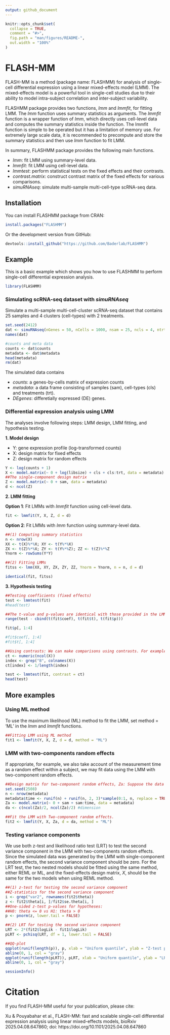```yaml
---
output: github_document
---
```


<!-- README.md is generated from README.Rmd. Please edit that file -->

```r
knitr::opts_chunk$set(
  collapse = TRUE,
  comment = "#>",
  fig.path = "man/figures/README-",
  out.width = "100%"
)
```

# FLASH-MM

<!-- badges: start -->
<!-- badges: end -->

FLASH-MM is a method (package name: FLASHMM) for analysis of single-cell differential expression using a linear mixed-effects model (LMM). The mixed-effects model is a powerful tool in single-cell studies due to their ability to model intra-subject correlation and inter-subject variability.

FLASHMM package provides two functions, *lmm* and *lmmfit*, for fitting LMM. The *lmm* function uses summary statistics as arguments. The *lmmfit* function is a wrapper function of *lmm*, which directly uses cell-level data and computes the summary statistics inside the function. The lmmfit function is simple to be operated but it has a limitation of memory use. For extremely large scale data, it is recommended to precompute and store the summary statistics and then use *lmm* function to fit LMM.

In summary, FLASHMM package provides the following main functions.

* *lmm*: fit LMM using summary-level data.
* *lmmfit*: fit LMM using cell-level data.
* *lmmtest*: perform statistical tests on the fixed effects and their contrasts.
* *contrast.matrix*: construct contrast matrix of the fixed effects for various comparisons.
* *simuRNAseq*: simulate multi-sample multi-cell-type scRNA-seq data.


## Installation

You can install FLASHMM package from CRAN:

```r
install.packages("FLASHMM")
```

Or the development version from GitHub:

```r
devtools::install_github("https://github.com/Baderlab/FLASHMM")
```

## Example

This is a basic example which shows you how to use FLASHMM to perform single-cell differential expression analysis.

```r
library(FLASHMM)
```

### Simulating scRNA-seq dataset with *simuRNAseq*

Simulate a multi-sample multi-cell-cluster scRNA-seq dataset that contains 25 samples and 4 clusters (cell-types) with 2 treatments.

```r
set.seed(2412)
dat <- simuRNAseq(nGenes = 50, nCells = 1000, nsam = 25, ncls = 4, ntrt = 2, nDEgenes = 6)
names(dat)

#counts and meta data
counts <- dat$counts
metadata <- dat$metadata
head(metadata)
rm(dat)
```

The simulated data contains 

* *counts*: a genes-by-cells matrix of expression counts
* *metadata*: a data frame consisting of samples (sam), cell-types (cls) and treatments (trt).
* *DEgenes*: differetially expressed (DE) genes.

### Differential expression analysis using LMM

The analyses involve following steps: LMM design, LMM fitting, and hypothesis testing.

**1. Model design**

* Y: gene expression profile (log-transformed counts)
* X: design matrix for fixed effects
* Z: design matrix for random effects

```r
Y <- log(counts + 1) 
X <- model.matrix(~ 0 + log(libsize) + cls + cls:trt, data = metadata)
##The single-component design matrix
Z <- model.matrix(~ 0 + sam, data = metadata)
d <- ncol(Z) 
```

**2. LMM fitting**

**Option 1**: Fit LMMs with *lmmfit* function using cell-level data.

```r
fit <- lmmfit(Y, X, Z, d = d)
```

**Option 2**: Fit LMMs with *lmm* function using summary-level data.

```r
##(1) Computing summary statistics
n <- nrow(X)
XX <- t(X)%*%X; XY <- t(Y%*%X)
ZX <- t(Z)%*%X; ZY <- t(Y%*%Z); ZZ <- t(Z)%*%Z
Ynorm <- rowSums(Y*Y)

##(2) Fitting LMMs
fitss <- lmm(XX, XY, ZX, ZY, ZZ, Ynorm = Ynorm, n = n, d = d)

identical(fit, fitss)
```

**3. Hypothesis testing**

```r
##Testing coefficients (fixed effects)
test <- lmmtest(fit)
#head(test)

##The t-value and p-values are identical with those provided in the LMM fit.
range(test - cbind(t(fit$coef), t(fit$t), t(fit$p)))

fit$p[, 1:4]

#fit$coef[, 1:4]
#fit$t[, 1:4]

##Using contrasts: We can make comparisons using contrasts. For example, the effects of treatment B vs A in all clusters can be tested using the contrast constructed as follows:
ct <- numeric(ncol(X))
index <- grep("B", colnames(X))
ct[index] <- 1/length(index)

test <- lmmtest(fit, contrast = ct)
head(test)
```


## More examples

### Using ML method

To use the maximum likelihood (ML) method to fit the LMM, set method = ‘ML’ in the *lmm* and *lmmfit* functions.

```r
##Fitting LMM using ML method
fit1 <- lmmfit(Y, X, Z, d = d, method = "ML")
```

### LMM with two-components random effects

If appropriate, for example, we also take account of the measurement time as a random effect within a subject, we may fit data using the LMM with two-component random effects.

```r
##Design matrix for two-component random effects, Za: Suppose the data contains the measurement time points, denoted as 'time', which are randomly generated.
set.seed(2508)
n <- nrow(metadata)
metadata$time <- runif(n) + runif(n, 2, 3)*sample(0:1, n, replace = TRUE)
Za <- model.matrix(~ 0 + sam + sam:time, data = metadata)
da <- c(ncol(Za)/2, ncol(Za)/2) #dimension

##Fit the LMM with Two-component random effects.
fit2 <- lmmfit(Y, X, Za, d = da, method = "ML")
```

### Testing variance components

We use both z-test and likelihood ratio test (LRT) to test the second variance component in the LMM with two-components random effects. Since the simulated data was generated by the LMM with single-component random effects, the second variance component should be zero. For the LRT test, the two nested models should be fitted using the same method, either REML or ML, and the fixed-effects design matrix, $X$, should be the same for the two models when using REML method.

```r
##(1) z-test for testing the second variance component
##Z-statistics for the second variance component
i <- grep("var2", rownames(fit2$theta)) 
z <- fit2$theta[i, ]/fit2$se.theta[i, ] 
##One-sided z-test p-values for hypotheses:
##H0: theta <= 0 vs H1: theta > 0
p <- pnorm(z, lower.tail = FALSE)

##(2) LRT for testing the second variance component
LRT <- 2*(fit2$logLik - fit1$logLik)
pLRT <- pchisq(LRT, df = 1, lower.tail = FALSE)

##QQ-plot
qqplot(runif(length(p)), p, xlab = "Uniform quantile", ylab = "Z-test p-value")
abline(0, 1, col = "gray")
qqplot(runif(length(pLRT)), pLRT, xlab = "Uniform quantile", ylab = "LRT p-value")
abline(0, 1, col = "gray")
```


```r
sessionInfo()
```

# Citation

If you find FLASH-MM useful for your publication, please cite:

Xu & Pouyabahar et al., FLASH-MM: fast and scalable single-cell differential expression analysis using linear mixed-effects models, bioRxiv 2025.04.08.647860; doi: https://doi.org/10.1101/2025.04.08.647860
